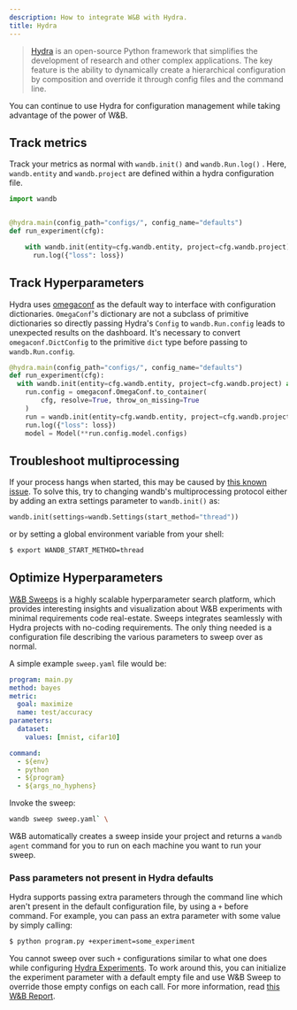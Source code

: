 ```yaml
---
description: How to integrate W&B with Hydra.
title: Hydra
---
```


> [Hydra](https://hydra.cc) is an open-source Python framework that simplifies the development of research and other complex applications. The key feature is the ability to dynamically create a hierarchical configuration by composition and override it through config files and the command line.

You can continue to use Hydra for configuration management while taking advantage of the power of W&B.

## Track metrics

Track your metrics as normal with `wandb.init()` and `wandb.Run.log()` . Here, `wandb.entity` and `wandb.project` are defined within a hydra configuration file.

```python
import wandb


@hydra.main(config_path="configs/", config_name="defaults")
def run_experiment(cfg):

    with wandb.init(entity=cfg.wandb.entity, project=cfg.wandb.project) as run:
      run.log({"loss": loss})
```

## Track Hyperparameters

Hydra uses [omegaconf](https://omegaconf.readthedocs.io/en/2.1_branch/) as the default way to interface with configuration dictionaries. `OmegaConf`'s dictionary are not a subclass of primitive dictionaries so directly passing Hydra's `Config` to `wandb.Run.config` leads to unexpected results on the dashboard. It's necessary to convert `omegaconf.DictConfig` to the primitive `dict` type before passing to `wandb.Run.config`.

```python
@hydra.main(config_path="configs/", config_name="defaults")
def run_experiment(cfg):
  with wandb.init(entity=cfg.wandb.entity, project=cfg.wandb.project) as run:
    run.config = omegaconf.OmegaConf.to_container(
        cfg, resolve=True, throw_on_missing=True
    )
    run = wandb.init(entity=cfg.wandb.entity, project=cfg.wandb.project)
    run.log({"loss": loss})
    model = Model(**run.config.model.configs)
```

## Troubleshoot multiprocessing

If your process hangs when started, this may be caused by [this known issue](/models/track/log/distributed-training/). To solve this, try to changing wandb's multiprocessing protocol either by adding an extra settings parameter to `wandb.init()` as:

```python
wandb.init(settings=wandb.Settings(start_method="thread"))
```

or by setting a global environment variable from your shell:

```bash
$ export WANDB_START_METHOD=thread
```

## Optimize Hyperparameters

[W&B Sweeps](/models/sweeps/) is a highly scalable hyperparameter search platform, which provides interesting insights and visualization about W&B experiments with minimal requirements code real-estate. Sweeps integrates seamlessly with Hydra projects with no-coding requirements. The only thing needed is a configuration file describing the various parameters to sweep over as normal.

A simple example `sweep.yaml` file would be:

```yaml
program: main.py
method: bayes
metric:
  goal: maximize
  name: test/accuracy
parameters:
  dataset:
    values: [mnist, cifar10]

command:
  - ${env}
  - python
  - ${program}
  - ${args_no_hyphens}
```

Invoke the sweep:

``` bash
wandb sweep sweep.yaml` \
```

W&B automatically creates a sweep inside your project and returns a `wandb agent` command for you to run on each machine you want to run your sweep.

### Pass parameters not present in Hydra defaults

<a id="pitfall-3-sweep-passing-parameters-not-present-in-defaults"></a>

Hydra supports passing extra parameters through the command line which aren't present in the default configuration file, by using a `+` before command. For example, you can pass an extra parameter with some value by simply calling:

```bash
$ python program.py +experiment=some_experiment
```

You cannot sweep over such `+` configurations similar to what one does while configuring [Hydra Experiments](https://hydra.cc/docs/patterns/configuring_experiments/). To work around this, you can initialize the experiment parameter with a default empty file and use W&B Sweep to override those empty configs on each call. For more information, read [this W&B Report](https://wandb.me/hydra).
